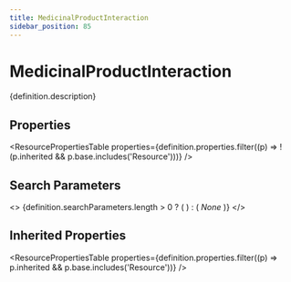 ```yaml
---
title: MedicinalProductInteraction
sidebar_position: 85
---
```



# MedicinalProductInteraction

<p>{definition.description}</p>

## Properties

<ResourcePropertiesTable properties={definition.properties.filter((p) => !(p.inherited && p.base.includes('Resource')))} />

## Search Parameters

<>
  {definition.searchParameters.length > 0 ? (
    <SearchParamsTable searchParams={definition.searchParameters} />
  ) : (
    <em>None</em>
  )}
</>

## Inherited Properties

<ResourcePropertiesTable properties={definition.properties.filter((p) => p.inherited && p.base.includes('Resource'))} />



